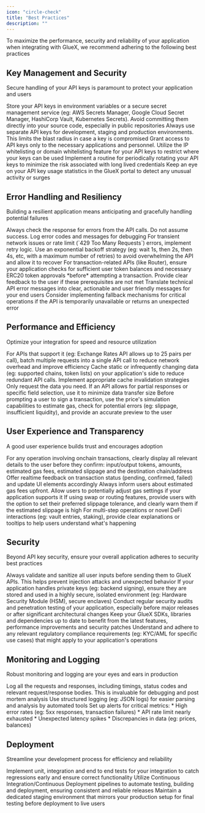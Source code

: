 ```yaml
---
icon: "circle-check"
title: "Best Practices"
description: ""
---
```


To maximize the performance, security and reliability of your application when integrating with GlueX, we recommend adhering to the following best practices

## Key Management and Security

Secure handling of your API keys is paramount to protect your application and users

<AccordionGroup>
  <Accordion title="Never Hardcode API Keys">
    Store your API keys in environment variables or a secure secret management
    service (eg: AWS Secrets Manager, Google Cloud Secret Manager, HashiCorp
    Vault, Kubernetes Secrets). Avoid committing them directly into your source
    code, especially in public repositories
  </Accordion>
  <Accordion title="Use Dedicated Keys">
    Always use separate API keys for development, staging and production
    environments. This limits the blast radius in case a key is compromised
  </Accordion>
  <Accordion title="Restrict Access (Principle of Least Privilege)">
    Grant access to API keys only to the necessary applications and personnel.
    Utilize the IP whitelisting or domain whitelisting feature for your API keys
    to restrict where your keys can be used
  </Accordion>
  <Accordion title="Rotate Keys Periodically">
    Implement a routine for periodically rotating your API keys to minimize the
    risk associated with long lived credentials
  </Accordion>
  <Accordion title="Monitor API Key Usage">
    Keep an eye on your API key usage statistics in the GlueX portal to detect
    any unusual activity or surges
  </Accordion>
</AccordionGroup>

## Error Handling and Resiliency

Building a resilient application means anticipating and gracefully handling potential failures

<AccordionGroup>
  <Accordion title="Error Handling">
    Always check the response for errors from the API calls. Do not assume
    success. Log error codes and messages for debugging
  </Accordion>
  <Accordion title="Retry Logic with Exponential Backoff">
    For transient network issues or rate limit (`429 Too Many Requests`) errors,
    implement retry logic. Use an exponential backoff strategy (eg: wait 1s,
    then 2s, then 4s, etc, with a maximum number of retries) to avoid
    overwhelming the API and allow it to recover
  </Accordion>
  <Accordion title="Handle Insufficient Tokens/Approvals">
    For transaction-related APIs (like Router), ensure your application checks
    for sufficient user token balances and necessary ERC20 token approvals
    *before* attempting a transaction. Provide clear feedback to the user if
    these prerequisites are not met
  </Accordion>
  <Accordion title="User Friendly Error Messages">
    Translate technical API error messages into clear, actionable and user
    friendly messages for your end users
  </Accordion>
  <Accordion title="Fallback Mechanisms">
    Consider implementing fallback mechanisms for critical operations if the API
    is temporarily unavailable or returns an unexpected error
  </Accordion>
</AccordionGroup>

## Performance and Efficiency

Optimize your integration for speed and resource utilization

<AccordionGroup>
  <Accordion title="Batch Requests">
    For APIs that support it (eg: Exchange Rates API allows up to 25 pairs per
    call), batch multiple requests into a single API call to reduce network
    overhead and improve efficiency
  </Accordion>
  <Accordion title="Cache Data Strategically">
    Cache static or infrequently changing data (eg: supported chains, token
    lists) on your application's side to reduce redundant API calls. Implement
    appropriate cache invalidation strategies
  </Accordion>
  <Accordion title="Optimize API Calls">
    Only request the data you need. If an API allows for partial responses or
    specific field selection, use it to minimize data transfer size
  </Accordion>
  <Accordion title="Preflight Checks for Transactions">
    Before prompting a user to sign a transaction, use the price's simulation
    capabilities to estimate gas, check for potential errors (eg: slippage,
    insufficient liquidity), and provide an accurate preview to the user
  </Accordion>
</AccordionGroup>

## User Experience and Transparency

A good user experience builds trust and encourages adoption

<AccordionGroup>
  <Accordion title="Provide Clear Transaction Details">
    For any operation involving onchain transactions, clearly display all
    relevant details to the user before they confirm: input/output tokens,
    amounts, estimated gas fees, estimated slippage and the destination
    chain/address
  </Accordion>
  <Accordion title="Realtime Feedback">
    Offer realtime feedback on transaction status (pending, confirmed, failed)
    and update UI elements accordingly
  </Accordion>
  <Accordion title="Gas Fee Transparency">
    Always inform users about estimated gas fees upfront. Allow users to
    potentially adjust gas settings if your application supports it
  </Accordion>
  <Accordion title="Slippage Control">
    If using swap or routing features, provide users with the option to set
    their preferred slippage tolerance, and clearly warn them if the estimated
    slippage is high
  </Accordion>
  <Accordion title="Explain Complexities">
    For multi-step operations or novel DeFi interactions (eg: vault entries,
    staking), provide clear explanations or tooltips to help users understand
    what's happening
  </Accordion>
</AccordionGroup>

## Security

Beyond API key security, ensure your overall application adheres to security best practices

<AccordionGroup>
  <Accordion title="Input Validation">
    Always validate and sanitize all user inputs before sending them to GlueX
    APIs. This helps prevent injection attacks and unexpected behavior
  </Accordion>
  <Accordion title="Protect Private Keys">
    If your application handles private keys (eg: backend signing), ensure they
    are stored and used in a highly secure, isolated environment (eg: Hardware
    Security Module (HSM), secure enclaves)
  </Accordion>
  <Accordion title="Regular Security Audits">
    Conduct regular security audits and penetration testing of your application,
    especially before major releases or after significant architectural changes
  </Accordion>
  <Accordion title="Stay Updated">
    Keep your GlueX SDKs, libraries and dependencies up to date to benefit from
    the latest features, performance improvements and security patches
  </Accordion>
  <Accordion title="Compliance">
    Understand and adhere to any relevant regulatory compliance requirements
    (eg: KYC/AML for specific use cases) that might apply to your application's
    operations
  </Accordion>
</AccordionGroup>

## Monitoring and Logging

Robust monitoring and logging are your eyes and ears in production

<AccordionGroup>
  <Accordion title="Logging">
    Log all the requests and responses, including timings, status codes and
    relevant request/response bodies. This is invaluable for debugging and post
    mortem analysis
  </Accordion>
  <Accordion title="Structured Logging">
    Use structured logging (eg: JSON logs) for easier parsing and analysis by
    automated tools
  </Accordion>
  <Accordion title="Alerting">
    Set up alerts for critical metrics: * High error rates (eg: 5xx responses,
    transaction failures) * API rate limit nearly exhausted * Unexpected latency
    spikes * Discrepancies in data (eg: prices, balances)
  </Accordion>
</AccordionGroup>

## Deployment

Streamline your development process for efficiency and reliability

<AccordionGroup>
  <Accordion title="Automated Testing">
    Implement unit, integration and end to end tests for your integration to
    catch regressions early and ensure correct functionality
  </Accordion>
  <Accordion title="CI/CD Pipelines">
    Utilize Continuous Integration/Continuous Deployment pipelines to automate
    testing, building and deployment, ensuring consistent and reliable releases
  </Accordion>
  <Accordion title="Staging Environment">
    Maintain a dedicated staging environment that mirrors your production setup
    for final testing before deployment to live users
  </Accordion>
</AccordionGroup>
